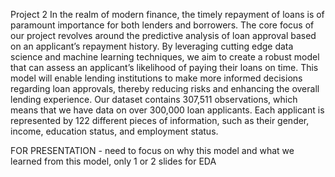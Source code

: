 Project 2
In the realm of modern finance, the timely repayment of loans is of paramount importance for both lenders and borrowers. The core focus of our project revolves around the predictive analysis of loan approval based on an applicant's repayment history. By leveraging cutting edge data science and machine learning techniques, we aim to create a robust model that can assess an applicant's likelihood of paying their loans on time. This model will enable lending institutions to make more informed decisions regarding loan approvals, thereby reducing risks and enhancing the overall lending experience.
Our dataset contains 307,511 observations, which means that we have data on over 300,000 loan applicants. Each applicant is represented by 122 different pieces of information, such as their gender, income, education status, and employment status.



FOR PRESENTATION - need to focus on why this model and what we learned from this model, only 1 or 2 slides for EDA

